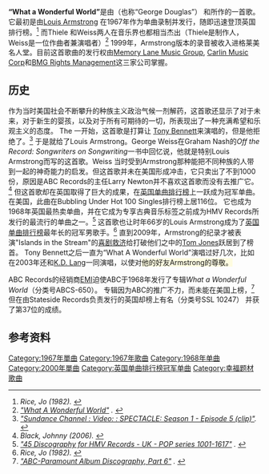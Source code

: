 {{Refimprove|time=2020-11-10T12:31:55+00:00}}
{{Citation style|time=2020-11-10T12:31:55+00:00}}
{{Infobox song
| name       = 多美好的世界啊<br/>What a Wonderful World
| alt        =
| type       = single
| artist     = [[路易斯·阿姆斯特朗|路易斯·阿姆斯特朗]]
| album      = What a Wonderful World
| B-side     = [[Cabaret_(Cabaret_song)|Cabaret]]
| released   = 1967
| format     = [[7"|7"]]
| recorded   = 
| studio     =
| venue      =
| genre      = {{hlist|[[Traditional_pop|Traditional pop]]|[[jazz|jazz]]}}
| length     = {{Duration|m=2|s=21}}
| label      = [[ABC_Records|ABC]] 10982, [[HMV_Records|HMV]]
| writer     = [[Bob_Thiele|Bob Thiele]] (as George Douglas)<br />[[George_David_Weiss|George David Weiss]]<ref name="500 Number One Hits">{{cite book
| first= Jo
| last= Rice
| year= 1982
| title= The Guinness Book of 500 Number One Hits
| url= https://archive.org/details/guinnessbookof500000unse
| edition= 1st
| publisher= Guinness Superlatives Ltd 
| location= Enfield, Middlesex
| page= [https://archive.org/details/guinnessbookof500000unse/page/117 117]
| isbn= 0-85112-250-7}}</ref>
| producer   = Bob Thiele<ref name="500 Number One Hits"/>
| prev_title = Mi va de cantare
| prev_year  = 1967
| next_title = Hello Brother
| next_year  = 1968
}}
<strong>“What a Wonderful World”</strong>是由{{tsl|en|Bob Thiele|}}（也称“George Douglas”） 和{{tsl|en|George David Weiss|}}所作的一首歌。 它最初是由[[路易斯·阿姆斯特朗|Louis Armstrong]] 在1967年作为单曲录制并发行，随即迅速登顶英国排行榜。<ref name="500 Number One Hits"><cite class="citation book">Rice, Jo (1982). </cite></ref> 而Thiele 和Weiss两人在音乐界也都相当杰出（Thiele是制作人，Weiss是一位作曲者兼演唱者）<ref><cite class="citation web" contenteditable="false">[http://www.pophistorydig.com/?tag=what-a-wonderful-world-1967 "What A Wonderful World"] {{Wayback|url=http://www.pophistorydig.com/?tag=what-a-wonderful-world-1967 |date=20140709051427 }}. </cite></ref> 1999年，Armstrong版本的录音被收入进格莱美名人堂。目前这首歌曲的发行权由[[Memory_Lane_Music_Group|Memory Lane Music Group]], [[Carlin_Music_Corp|Carlin Music Corp]]和[[BMG_Rights_Management|BMG Rights Management]]这三家公司掌握。

== 历史 ==
作为当时美国社会不断攀升的种族主义政治气候一剂解药，这首歌还显示了对于未来，对于新生的婴孩，以及对于所有可期待的一切，所表现出了一种充满希望和乐观主义的态度。 The 一开始，这首歌是打算让 [[托尼·班内特|Tony Bennett]]来演唱的，但是他拒绝了。<ref><cite class="citation web" contenteditable="false">[https://web.archive.org/web/20100107105522/http://www.sundancechannel.com/videos/230330900 "Sundance Channel : Video: : SPECTACLE: Season 1 - Episode 5 (clip)"]. </cite></ref> 于是就给了Louis Armstrong。George Weiss在Graham Nash的<em>Off the Record: Songwriters on Songwriting</em>一书中回忆说，他就是特别Louis Armstrong而写的这首歌。Weiss 当时受到Armstrong那种能把不同种族的人带到一起的神奇能力的启发。但这首歌并未在美国形成冲击，它只卖出了不到1000份，原因是ABC Records的主任Larry Newton并不喜欢这首歌而没有去推广它。<ref><cite class="citation book" contenteditable="false">Black, Johnny (2006). </cite></ref> 但这首歌却在英国取得了巨大的成果，在[[英國單曲排行榜|英国单曲排行榜]]上一跃成为冠军单曲。 在美国，此曲在Bubbling Under Hot 100 Singles排行榜上居116位。 它也成为1968年英国最热卖单曲，并在它成为专享古典音乐标签之前成为HMV Records所发行的最流行的单曲之一。<ref><cite class="citation web" contenteditable="false">[http://www.globaldogproductions.info/h/hmv-pop1001-1617.html "45 Discography for HMV Records - UK - POP series 1001-1617"] {{Wayback|url=http://www.globaldogproductions.info/h/hmv-pop1001-1617.html |date=20200925022031 }}. </cite></ref> 这首歌也让时年66岁的Louis Armstrong成为了[[英國單曲排行榜|英国单曲排行榜]]最年长的冠军男歌手。<ref name="500 Number One Hits"><cite class="citation book">Rice, Jo (1982). </cite></ref> 直到2009年，Armstrong的纪录才被表演"Islands in the Stream"的[[喜劇救濟|喜剧救济]]给打破他们之中的[[湯·鍾士|Tom Jones]]跃居到了榜首。 Tony Bennett之后一直为“What A Wonderful World”演唱过好几次，比如在2003年还和[[凱蒂蓮|K.D. Lang]]一同演唱，以使对<font style="background-color: rgb(254, 252, 224);">他的好友Armstrong的尊敬。</font>

ABC Records的经销商[[EMI|EMI]]迫使ABC于1968年发行了专辑<em>What a Wonderful World</em>（分类号ABCS-650）。 专辑因为ABC的推广不力，而未能在美国上榜，<ref><cite class="citation web" contenteditable="false">[http://www.bsnpubs.com/abc/abc600.html "ABC-Paramount Album Discography, Part 6"] {{Wayback|url=http://www.bsnpubs.com/abc/abc600.html |date=20200805144702 }}. </cite></ref> 但在由Stateside Records负责发行的英国却榜上有名（分类号SSL 10247） 并获了第37位的成绩。

== 参考资料 ==
{{Reflist|colwidth = 30em}}
[[Category:1967年單曲|Category:1967年單曲]]
[[Category:1967年歌曲|Category:1967年歌曲]]
[[Category:1968年单曲|Category:1968年单曲]]
[[Category:2000年單曲|Category:2000年單曲]]
[[Category:英国单曲排行榜冠军单曲|Category:英国单曲排行榜冠军单曲]]
[[Category:幸福题材歌曲|Category:幸福题材歌曲]]